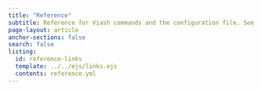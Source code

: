 ```yaml
---
title: "Reference"
subtitle: Reference for Viash commands and the configuration file. See the [Guide](../guide/index.qmd) for more in-depth documentation. 
page-layout: article
anchor-sections: false
search: false
listing:
  id: reference-links
  template: ../../ejs/links.ejs
  contents: reference.yml
--- 
```


::: {#reference-links .column-screen-inset-right style="max-width: 850px;"}
:::